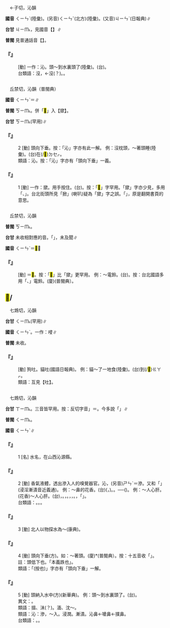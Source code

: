
=={{ruby|浸|ㄑㄧㄣˋ}}==

　←子{{ruby|鴆|ㄓㄣˋ}}切，沁韻

'''國音''' <rt>ㄑㄧㄣˋ</rt>(陸彙)。(另音)<rt>ㄑㄧㄣˇ</rt>(北方)(陸彙)。(又音)<rt>ㄐㄧㄣˋ</rt>{{ruby|、|ㄐㄧㄣ}}(日報典)∥

'''台甘''' <rt>ㄐㄧㆬ˪</rt>，見國音【{{ruby|浸|ㄐㄧㄣˋ}}】∥

'''普閩''' 見普通話音【{{ruby|浸|ㄐㄧㄣˋ}}】。

    

==='''『{{ruby|浸|ㄑㄧㄣˋ}}』'''===
: [動] 一作：沁。頭～到水裏頭了(陸彙)。(台){{ruby|頭|ㄊㄠˊ}}{{ruby|殼|ㄎㄚㆶ}}{{ruby|注|ㄉㄨ˫}}{{ruby|落|ㄌㄜㆷ ͘}}{{ruby|去|·ㄎㄧ˪}}{{ruby|水|ㄗㄨㄧˋ}}{{ruby|底|ㄉㄨㆤˋ}}{{ruby|/|ㄉㆤˋ}}。
:台類語：沒{{ruby|。|ㆠㄧㆵ ͘}}，←沒(？)。{{ruby|浸|ㄐㄧㆬ˪}}。
:
    

=={{ruby|<mark>&#xffeea;</mark>|ㄑㄧㄣˋ}}==

　丘禁切，沁韻（普閩典）

'''國音''' <rt>ㄑㄧㄣˋ</rt>＝{{ruby|撳|ㄑㄧㄣˋ}}∥

'''普閩''' <rt>ㄎㄧㆬ˪</rt>。併「<mark>&#xffeea;</mark>」入【撳】。

'''台甘''' <rt>ㄎㄧㆬ˪</rt>(罕用)∥

    

==='''『{{ruby|<mark>&#xffeea;</mark>|ㄑㄧㄣˋ}}』'''===
:2  [動] 頭向下垂。按：「沁」字亦有此一解。 例：沒枕頭，～著頭睡(陸彙)。(台){{ruby|無|ㆠㄜˊ}}{{ruby|枕|ㄐㄧㆬˋ}}{{ruby|頭|ㄊㄠˊ}}{{ruby|向|ㄏㄧㆩ˪}}{{ruby|頭|ㄊㄠˊ}}{{ruby|殼|ㄎㄚㆶ}}在(/<mark>&#xf9549;</mark>)<rt>ㄉㆤㆷ</rt>{{ruby|睏|ㄎㄨㄣ˪}}。
:類語：沁。按：「沁」字亦有「頭向下垂」一義。
:
    

==='''『{{ruby|<mark>&#xffeea;</mark>|ㄑㄧㄣˋ}}』'''===
:1  [動] 一作：撳。用手按住。(台){{ruby|<mark>&#xffc65;</mark>|ㆢㄧㆷ ͘}}{{ruby|/|ㄋㄧㆷ ͘}}{{ruby|/|ㄌㄧㆷ ͘}}。按：「<mark>&#xffeea;</mark>」字罕用。「撳」字亦少見，多用「{{ruby|按|ㄢˋ}}、{{ruby|摁|ㄣˋ}}」。台北街頭所見「掀」(喇叭)疑為「撳」字之誤。「{{ruby|掀|ㄒㄧㄢ}}」，原是翻開書頁的意思。
    

=={{ruby|撳|ㄑㄧㄣˋ}}==

　丘禁切，沁韻

'''普閩''' <rt>ㄎㄧㆬ˪</rt>。

'''台甘''' 未收相對應的音。「{{ruby|<mark>&#xffeea;</mark>|ㄎㄧㆬ˪}}」，未及聞∥

'''國音''' <rt>ㄑㄧㄣˋ</rt>＝<mark>&#xffeea;</mark>∥

    

==='''『{{ruby|撳|ㄑㄧㄣˋ}}』'''===
: [動] ＝<mark>&#xffeea;</mark>。按：「<mark>&#xffeea;</mark>」比「撳」更罕用。 例：～電鈴。(台){{ruby|<mark>&#xffc65;</mark>|ㆢㄧㆷ ͘}}{{ruby|/|ㄋㄧㆷ ͘}}{{ruby|/|ㄌㄧㆷ ͘}}{{ruby|電|ㄉㄧㄢ˫}}{{ruby|鈴|ㄌㄧㄥˊ}}。按：台北國語多用「{{ruby|按|ㄢˋ}}、{{ruby|摁|ㄣˋ}}」電鈴。(廈){{ruby|<mark>&#xffb7a;</mark>|ㄑㄧㆷ ͘}}{{ruby|電|ㄉㄧㄢ˫}}{{ruby|鈴|ㄌㄧㄥˊ}}(普閩典）。
    

==<mark>&#xf97ed;</mark>/{{ruby|<mark>&#xf97ef;</mark>|ㄑㄧㄣˋ}}==

　七鴆切，沁韻

'''台甘''' <rt>ㄑㄧㆬ˪</rt>{{ruby|。|ㄒㄧㆬ˪}}(罕用)∥

'''國音''' <rt>ㄑㄧㄣˋ</rt>。一作：唚∥

'''普閩''' 未收。

    

==='''『{{ruby|<mark>&#xf97ed;</mark>|ㄑㄧㄣˋ}}』'''===
: [動] 狗吐。貓吐(國語日報典)。 例：貓～了一地食(陸彙)。(台){{ruby|貓|ㄋㄧㄠ}}{{ruby|吐|ㄊㆦ˪}}{{ruby|食|ㄐㄧㄚㆷ ͘}}{{ruby|物|ㄇㆭㆷ ͘}}{{ruby|/|ㄇㄧㆷ ͘}}{{ruby|吐|ㄊㆦ˪}}到(/<mark>&#xffa42;</mark>)<rt>ㄍㄚㆷ</rt>{{ruby|歸|ㄍㄨㄧ}}{{ruby|塗|ㄊㆦˊ}}{{ruby|腳|ㄎㄚ}}。
:類語：互見【吐】。
:
    

=={{ruby|沁|ㄑㄧㄣˋ}}==

　七鴆切，沁韻

'''台甘''' <rt>ㄒㄧㆬ˪</rt>{{ruby|。|ㄒㄧㆰ˪}}{{ruby|。|ㄒㄧㆬ}}。三音皆罕用。按：反切字音{{ruby|「|ㄑㄧㆬ˪}}」{{ruby|。|ㄒㄧㆰ˪}}＝{{ruby|滲|ㄒㄧㆰ˪}}。今多說「{{ruby|涉|ㄒㄧㄚㆴ ͘}}」∥

'''普閩''' <rt>ㄑㄧㆬ˪</rt>。

'''國音''' <rt>ㄑㄧㄣˋ</rt>∥

    

==='''『{{ruby|沁|ㄑㄧㄣˋ}}』'''===
:1  [名] 水名，在山西沁源縣。
    

==='''『{{ruby|沁|ㄑㄧㄣˋ}}』'''===
:2  [動] 香氣液體，透出滲入人的嗅覺器官。沁，(另音)<rt>ㄕㄣˋ</rt>＝滲。又和「{{ruby|浸|ㄐㄧㄣˋ}}{{ruby|/|ㄑㄧㄣ}}」(浸淫漸漬音近義通)。 例：～鼻的花香。(台){{ruby|花|ㄏㄨㄚ}}{{ruby|/|ㄏㄨㆤ}}{{ruby|香|ㄏㄧㆲ}}{{ruby|/|ㄆㄤ}}{{ruby|滲|ㄒㄧㆬ˪}}({{ruby|侵|ㄑㄧㆬ}}{{ruby|入|ㆢㄧㆴ ͘}}{{ruby|/|ㄌㄧㆴ ͘}}，{{ruby|滲|ㄒㄧㆬ}}{{ruby|透|ㄊㄠ˪}}){{ruby|入|ㆢㄧㆴ ͘}}{{ruby|/|ㄌㄧㆴ ͘}}{{ruby|鼻|ㄆㆪ˫}}{{ruby|孔|ㄎㄤ}}。{{ruby|令|ㄌㄧㄥ˫}}{{ruby|人|ㆢㄧㄣˊ}}{{ruby|/|ㄌㄧㄣˊ}}{{ruby|感|ㄍㆰˋ}}{{ruby|覺|ㄍㄚㆶ}}{{ruby|爽|ㄙㆲˋ}}{{ruby|快|ㄎㄨㄞ˪}}。──{{ruby|會|ㄨㆤ˫}}{{ruby|/|ㆤ˫}}{{ruby|嗆|ㄑㄧㄥ˪}}{{ruby|人|ㄌㄤˊ}}{{ruby|鼻|ㄆㆪ˫}}{{ruby|孔|ㄎㄤ}}{{ruby|丌|ㆤ}}({{ruby|好|ㄏㄜˋ}}{{ruby|丌|ㆤ}}){{ruby|花|ㄏㄨㆤ}}{{ruby|味|ㆠㄧ˫}}。 例：～人心肝。(花香)～人心肝。(台){{ruby|花|ㄏㄨㆤ}}{{ruby|丌|ㆤ}}{{ruby|芳|ㄆㄤ}}{{ruby|味|ㆠㄧ˫}}{{ruby|嗆|ㄑㄧㄥ˪}}{{ruby|入|ㆢㄧㆴ ͘}}{{ruby|/|ㄌㄧㆴ ͘}}{{ruby|鼻|ㄆㆪ˫}}{{ruby|孔|ㄎㄤ}}，{{ruby|滲|ㄒㄧㆬ˫}}{{ruby|潤|ㄌㄨㄣ˫}}{{ruby|人|ㄌㄤˊ}}{{ruby|丌|ㆤ}}{{ruby|心|ㄒㄧㆬ}}{{ruby|肺|ㄏㄧ˪}}。{{ruby|像|ㄑㄧㆧ˫}}{{ruby|/|ㄑㄧㆫ˫}}{{ruby|好|ㄏㄜˋ}}{{ruby|食|ㄐㄧㄚㆷ ͘}}{{ruby|物|ㄇㆭㆷ ͘}}{{ruby|/|ㄇㄧㆷ ͘}}{{ruby|開|ㄎㄨㄧ}}{{ruby|脾|ㄅㄧˊ}}，{{ruby|芳|ㄆㄤ}}{{ruby|味|ㆠㄧ˫}}{{ruby|令|ㄌㄧㄥ˫}}{{ruby|人|ㆢㄧㄣˊ}}{{ruby|/|ㄌㄧㄣˊ}}{{ruby|心|ㄒㄧㆬ}}{{ruby|肝|ㄍㄨㆩ}}{{ruby|開|ㄎㄨㄧ}}{{ruby|闊|ㄎㄨㄚㆷ}}{{ruby|歡|ㄏㄨㆩ}}{{ruby|喜|ㄏㄧˋ}}。{{ruby|又|ㄧㄨ˫}}{{ruby|像|ㄑㄧㆫ˫}}{{ruby|/|ㄑㄧㆧ˫}}{{ruby|呼|ㄏㆦ}}{{ruby|吸|ㄎㄧㆴ}}{{ruby|新|ㄒㄧㄣ}}{{ruby|鮮|ㄒㄧㄢ}}{{ruby|丌|ㆤ}}{{ruby|空|ㄎㆲ}}{{ruby|氣|ㄎㄧ˪}}，{{ruby|<mark>&#xffbf1;</mark>|ㄌㄧㆬ}}{{ruby|著|ㄉㄧㄜㆷ ͘}}{{ruby|清|ㄑㄧㄥ}}{{ruby|涼|ㄌㄧㄤˊ}}{{ruby|丌|ㆤ}}{{ruby|飲|ㄧㆬˋ}}{{ruby|料|ㄌㄧㄠ˫}}，{{ruby|心|ㄒㄧㆬ}}{{ruby|身|ㄒㄧㄣ}}{{ruby|感|ㄍㆰˋ}}{{ruby|覺|ㄍㄚㆶ}}{{ruby|爽|ㄙㆲˋ}}{{ruby|快|ㄎㄨㄞ˪}}。{{ruby|或|ㄧㄚㆷ ͘}}{{ruby|是|ㄒㄧ˫}}{{ruby|讀|ㄊㄚㆶ ͘}}{{ruby|著|ㄉㄧㄜㆷ ͘}}{{ruby|好|ㄏㄜˋ}}{{ruby|丌|ㆤ}}{{ruby|詩|ㄒㄧ}}{{ruby|文|ㆠㄨㄣˊ}}，{{ruby|聽|ㄊㄧㆩ}}{{ruby|著|ㄉㄧㄜㆷ ͘}}{{ruby|好|ㄏㄜˋ}}{{ruby|音|ㄧㆬ}}{{ruby|樂|ㆣㄚㆶ ͘}}{{ruby|丌|ㆤ}}{{ruby|<mark>&#xf8fbe;</mark>|ㄏㄧㆵ}}{{ruby|款|ㄎㄨㄢˋ}}{{ruby|丌|ㆤ}}{{ruby|感|ㄍㆰˋ}}{{ruby|覺|ㄍㄚㆶ}}{{ruby|<mark>&#xffaca;</mark>|ㄇㄚ˫}}{{ruby|是|ㄒㄧ˫}}{{ruby|一|ㄐㄧㆵ ͘}}{{ruby|種|ㄐㄧㆲˋ}}{{ruby|丌|ㆤ}}「{{ruby|沁|ㄑㄧㆬ˪}}{{ruby|人|ㆢㄧㄣˊ}}{{ruby|/|ㄌㄧㄣˊ}}{{ruby|心|ㄒㄧㆬ}}{{ruby|脾|ㄅㄧˊ}}」。
:台類語：{{ruby|透|ㄊㄠ˪}}{{ruby|心|ㄒㄧㆬ}}{{ruby|涼|ㄌㄧㄤˊ}}。{{ruby|秋|ㄑㄧㄨ}}{{ruby|天|ㄊㆪ}}{{ruby|冥|ㄇㆤˊ}}{{ruby|時|ㄒㄧˊ}}{{ruby|真|ㄐㄧㄣ}}{{ruby|清|ㄑㄧㄥ}}{{ruby|涼|ㄌㄧㄤˊ}}。{{ruby|秋|ㄑㄧㄨ}}{{ruby|夜|ㄧㄚ˫}}{{ruby|沁|ㄑㄧㆬ˪}}{{ruby|涼|ㄌㄧㄤˊ}}。
:
    

==='''『{{ruby|沁|ㄑㄧㄣˋ}}』'''===
:3  [動] 北人以物探水為～(康典)。
    

==='''『{{ruby|沁|ㄑㄧㄣˋ}}』'''===
:4  [動] 頭向下垂(方)。如：～著頭。(廈){{ruby|頭|ㄊㄠˊ}}*{{ruby|<mark>&#xf8fc0;</mark>|ㄑㄧㆷ}}{{ruby|落|ㄌㄜㆷ ͘}}{{ruby|來|·ㄌㄞˊ}}(普閩典）。按：十五音收「{{ruby|<mark>&#xf90e5;</mark>|ㄑㄧㆷ}}」。註：頭低下也。「本義跌也」。
:類語：「{{ruby|<mark>&#xffeea;</mark>|ㄑㄧㄣˋ}}(按也)」字亦有「頭向下垂」一解。
:
    

==='''『{{ruby|沁|ㄑㄧㄣˋ}}』'''===
:5  [動] 頭納入水中(方)(新華典)。 例：頭～到水裏頭了。(台){{ruby|頭|ㄊㄠˊ}}{{ruby|殼|ㄎㄚㆶ}}{{ruby|注|ㄉㄨ˫}}{{ruby|落|ㄌㄜㆷ ͘}}{{ruby|去|ㄎㄧ˪}}{{ruby|水|ㄗㄨㄧˋ}}{{ruby|內|ㄌㄞ˫}}。
:異文：{{ruby|浸|ㄑㄧㄣˋ}}。
:
:類語：搵、沬(？)。湎、沈～。
:
:類語：沁：滲，～入。浸潤。漸漬。沁鼻←嗆鼻←撲鼻。
:
:台類語：{{ruby|擤|ㄑㄧㄥ˪}}。{{ruby|鑽|ㄗㆭ˪}}。
:
    

